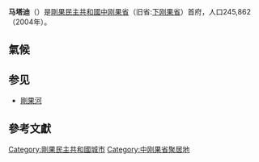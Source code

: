 {{城市|
城市名称=马塔迪|
外文名称={{lang|fr|Ville de Matadi}}|
代表图像=Matadi3.jpg|
国家=刚果民主共和国|
区=中刚果省|
南北=南|纬度=5|纬分=50|纬秒=|
东西=东|经度=13|经分=27|经秒=|
海拔=|
面积=110|
人口=245,862|
人口密度=2235.11|
统计时间=2004年|
市长={{lang|fr|Jean Marc Nzayidio}}|
时区=UTC+1|
地图档名=CD-Matadi.png|
大小=200px|
网址=|
}}
'''马塔迪'''（{{lang|fr|Matadi}}）是[[剛果民主共和國|剛果民主共和國]][[中刚果省|中刚果省]]（旧省:[[下刚果省|下刚果省]]）首府，人口245,862（2004年）。

== 氣候 ==

<div style="width:75%">
{{Weather box
|location = 马塔迪
|single line = Yes
|metric first = Yes
|Jan high F = 91
|Feb high F = 92
|Mar high F = 94
|Apr high F = 93
|May high F = 91
|Jun high F = 86
|Jul high F = 83
|Aug high F =84
|Sep high F = 86
|Oct high F = 90
|Nov high F =91
|Dec high F = 90
|Year high F = 89
|Jan low F = 76
|Feb low F = 76
|Mar low F = 76
|Apr low F = 76
|May low F = 75
|Jun low F = 71
|Jul low F = 68
|Aug low F = 69
|Sep low F = 72
|Oct low F = 75
|Nov low F = 75
|Dec low F = 75
|Year low F = 74
|Jan precipitation inch = 5
|Feb precipitation inch =4.3
|Mar precipitation inch = 6.6
|Apr precipitation inch = 7.4
|May precipitation inch = 2.4
|Jun precipitation inch = 0.1
|Jul precipitation inch = 0.1
|Aug precipitation inch = 0.1
|Sep precipitation inch = 0.3
|Oct precipitation inch = 1.1
|Nov precipitation inch = 6.7
|Dec precipitation inch = 5.8
|Year precipitation inch = 39.8
|source 1 = Weatherbase <ref name=Weatherbase>{{cite web
|url=http://www.weatherbase.com/weather/weather.php3?s=70246&refer=wikipedia
|title=Weatherbase: Historical Weather for Matadi, Democratic Republic of the Congo
|publisher=Weatherbase
|year=2011
|access-date=2012-02-23
|archive-date=2019-06-10
|archive-url=https://web.archive.org/web/20190610203020/http://www.weatherbase.com/weather/weather.php3?s=70246&refer=wikipedia
|dead-url=no
}}
Retrieved on November 24, 2011.</ref>
|date=2011年11月
}}
</div>
== 参见 ==
{{Commonscat|Matadi|马塔迪}}
* [[剛果河|剛果河]]
==參考文獻==
{{reflist}}

[[Category:剛果民主共和國城市|Category:剛果民主共和國城市]]
[[Category:中刚果省聚居地|Category:中刚果省聚居地]]